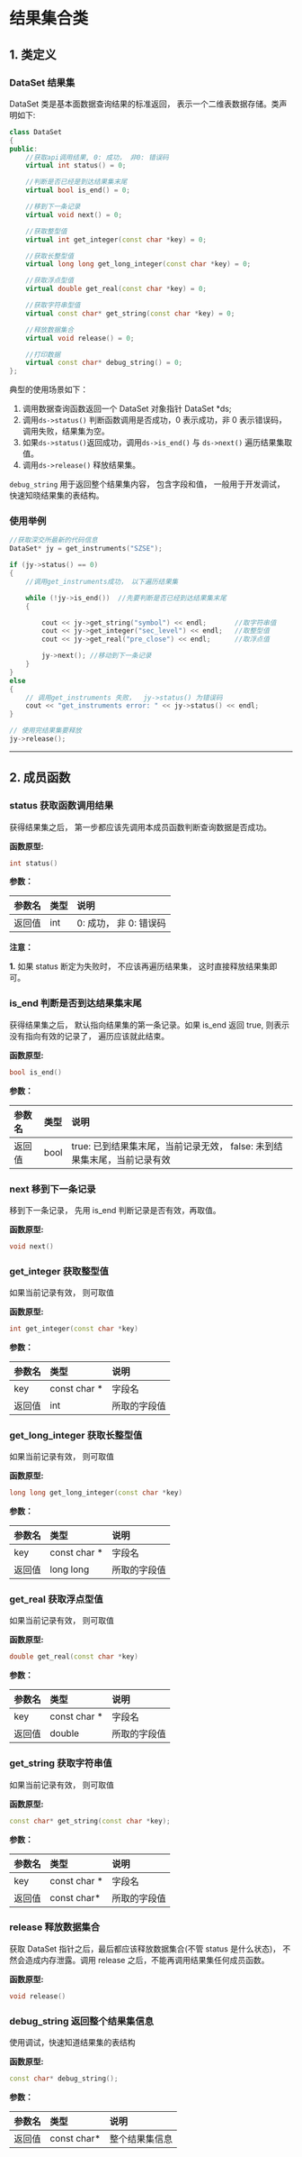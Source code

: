# 结果集合类

## 1. 类定义

### DataSet 结果集

DataSet 类是基本面数据查询结果的标准返回， 表示一个二维表数据存储。类声明如下:

```cpp
class DataSet
{
public:
	//获取api调用结果, 0: 成功， 非0: 错误码
	virtual int status() = 0;

	//判断是否已经是到达结果集末尾
	virtual bool is_end() = 0;

	//移到下一条记录
	virtual void next() = 0;

	//获取整型值
	virtual int get_integer(const char *key) = 0;

	//获取长整型值
	virtual long long get_long_integer(const char *key) = 0;

	//获取浮点型值
	virtual double get_real(const char *key) = 0;

	//获取字符串型值
	virtual const char* get_string(const char *key) = 0;

	//释放数据集合
	virtual void release() = 0;

	//打印数据
	virtual const char* debug_string() = 0;
};

```

典型的使用场景如下：

1. 调用数据查询函数返回一个 DataSet 对象指针 DataSet \*ds;
2. 调用`ds->status()` 判断函数调用是否成功，0 表示成功，非 0 表示错误码，调用失败，结果集为空。
3. 如果`ds->status()`返回成功，调用`ds->is_end()` 与 `ds->next()` 遍历结果集取值。
4. 调用`ds->release()` 释放结果集。

`debug_string` 用于返回整个结果集内容， 包含字段和值， 一般用于开发调试， 快速知晓结果集的表结构。

### 使用举例

```cpp
//获取深交所最新的代码信息
DataSet* jy = get_instruments("SZSE");

if (jy->status() == 0)
{
	//调用get_instruments成功， 以下遍历结果集

	while (!jy->is_end())  //先要判断是否已经到达结果集末尾
	{

		cout << jy->get_string("symbol") << endl;       //取字符串值
		cout << jy->get_integer("sec_level") << endl;   //取整型值
		cout << jy->get_real("pre_close") << endl;      //取浮点值

		jy->next(); //移动到下一条记录
	}
}
else
{
	// 调用get_instruments 失败，  jy->status() 为错误码
	cout << "get_instruments error: " << jy->status() << endl;
}

// 使用完结果集要释放
jy->release();

```

---

## 2. 成员函数

### status 获取函数调用结果

获得结果集之后， 第一步都应该先调用本成员函数判断查询数据是否成功。

**函数原型:**

```cpp
int status()
```

**参数：**

| 参数名 | 类型 | 说明                   |
| :----- | :--- | :--------------------- |
| 返回值 | int  | 0: 成功， 非 0: 错误码 |

**注意：**

**1.** 如果 status 断定为失败时， 不应该再遍历结果集， 这时直接释放结果集即可。

### is_end 判断是否到达结果集末尾

获得结果集之后， 默认指向结果集的第一条记录。如果 is_end 返回 true, 则表示没有指向有效的记录了， 遍历应该就此结束。

**函数原型:**

```cpp
bool is_end()
```

**参数：**

| 参数名 | 类型 | 说明                                                                     |
| :----- | :--- | :----------------------------------------------------------------------- |
| 返回值 | bool | true: 已到结果集末尾，当前记录无效， false: 未到结果集末尾，当前记录有效 |

### next 移到下一条记录

移到下一条记录， 先用 is_end 判断记录是否有效，再取值。

**函数原型:**

```cpp
void next()
```

### get_integer 获取整型值

如果当前记录有效， 则可取值

**函数原型:**

```cpp
int get_integer(const char *key)
```

**参数：**

| 参数名 | 类型          | 说明         |
| :----- | :------------ | :----------- |
| key    | const char \* | 字段名       |
| 返回值 | int           | 所取的字段值 |

### get_long_integer 获取长整型值

如果当前记录有效， 则可取值

**函数原型:**

```cpp
long long get_long_integer(const char *key)
```

**参数：**

| 参数名 | 类型          | 说明         |
| :----- | :------------ | :----------- |
| key    | const char \* | 字段名       |
| 返回值 | long long     | 所取的字段值 |

### get_real 获取浮点型值

如果当前记录有效， 则可取值

**函数原型:**

```cpp
double get_real(const char *key)
```

**参数：**

| 参数名 | 类型          | 说明         |
| :----- | :------------ | :----------- |
| key    | const char \* | 字段名       |
| 返回值 | double        | 所取的字段值 |

### get_string 获取字符串值

如果当前记录有效， 则可取值

**函数原型:**

```cpp
const char* get_string(const char *key);
```

**参数：**

| 参数名 | 类型          | 说明         |
| :----- | :------------ | :----------- |
| key    | const char \* | 字段名       |
| 返回值 | const char\*  | 所取的字段值 |

### release 释放数据集合

获取 DataSet 指针之后，最后都应该释放数据集合(不管 status 是什么状态)， 不然会造成内存泄露。调用 release 之后，不能再调用结果集任何成员函数。

**函数原型:**

```cpp
void release()
```

### debug_string 返回整个结果集信息

使用调试，快速知道结果集的表结构

**函数原型:**

```cpp
const char* debug_string();
```

**参数：**

| 参数名 | 类型         | 说明           |
| :----- | :----------- | :------------- |
| 返回值 | const char\* | 整个结果集信息 |

